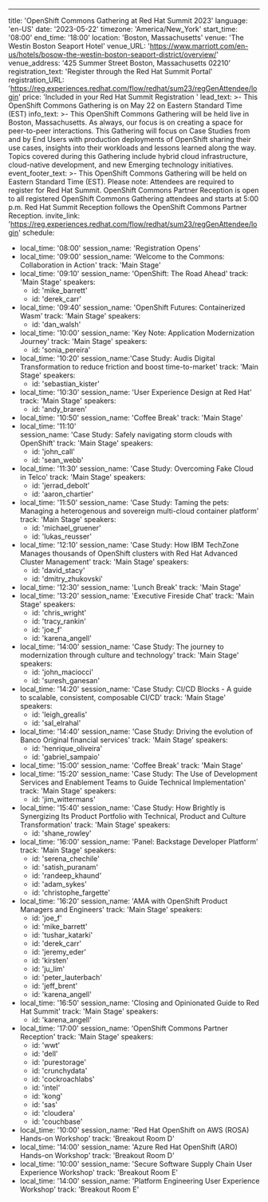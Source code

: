 ---
title: 'OpenShift Commons Gathering at Red Hat Summit 2023'
language: 'en-US'
date: '2023-05-22'
timezone: 'America/New_York'
start_time: '08:00'
end_time: '18:00'
location: 'Boston, Massachusetts'
venue: 'The Westin Boston Seaport Hotel'
venue_URL: 'https://www.marriott.com/en-us/hotels/bosow-the-westin-boston-seaport-district/overview/'
venue_address: '425 Summer Street Boston, Massachusetts 02210'
registration_text: 'Register through the Red Hat Summit Portal'
registration_URL: 'https://reg.experiences.redhat.com/flow/redhat/sum23/regGenAttendee/login'
price: 'Included in your Red Hat Summit Registration '
lead_text: >-
  This OpenShift Commons Gathering is on May 22 on Eastern Standard Time (EST)
info_text: >-
  This OpenShift Commons Gathering will be held live in Boston, Massachusetts. As always, our focus is on creating a space for peer-to-peer interactions. This Gathering will focus on Case Studies from and by End Users with production deployments of OpenShift sharing their use cases, insights into their workloads and lessons learned along the way. Topics covered during this Gathering include hybrid cloud infrastructure, cloud-native development, and new Emerging technology initiatives.
event_footer_text: >-
  This OpenShift Commons Gathering will be held on Eastern Standard Time (EST). Please note: Attendees are required to register for Red Hat Summit. OpenShift Commons Partner Reception is open to all registered OpenShift Commons Gathering attendees and starts at 5:00 p.m. Red Hat Summit Reception follows the OpenShift Commons Partner Reception.
invite_link: 'https://reg.experiences.redhat.com/flow/redhat/sum23/regGenAttendee/login'
schedule:
  - local_time: '08:00'
    session_name: 'Registration Opens'
  - local_time: '09:00'
    session_name: 'Welcome to the Commons: Collaboration in Action'
    track: 'Main Stage'
  - local_time: '09:10'
    session_name: 'OpenShift: The Road Ahead'
    track: 'Main Stage'
    speakers:
      - id: 'mike_barrett'
      - id: 'derek_carr'
  - local_time: '09:40'
    session_name: 'OpenShift Futures: Containerized Wasm'
    track: 'Main Stage'
    speakers:
      - id: 'dan_walsh'
  - local_time: '10:00'
    session_name: 'Key Note: Application Modernization Journey'
    track: 'Main Stage'
    speakers:
      - id: 'sonia_pereira'
  - local_time: '10:20'
    session_name:'Case Study: Audis Digital Transformation to reduce friction and boost time-to-market'
    track: 'Main Stage'
    speakers:
      - id: 'sebastian_kister'
  - local_time: '10:30'
    session_name: 'User Experience Design at Red Hat'
    track: 'Main Stage'
    speakers:
      - id: 'andy_braren'
  - local_time: '10:50'
    session_name: 'Coffee Break'
    track: 'Main Stage'  
  - local_time: '11:10'  
    session_name: 'Case Study: Safely navigating storm clouds with OpenShift'
    track: 'Main Stage'
    speakers:
      - id: 'john_call'
      - id: 'sean_webb'
  - local_time: '11:30'
    session_name: 'Case Study: Overcoming Fake Cloud in Telco'
    track: 'Main Stage'
    speakers:
      - id: 'jerrad_debolt'
      - id: 'aaron_chartier'
  - local_time: '11:50'
    session_name: 'Case Study: Taming the pets: Managing a heterogenous and sovereign multi-cloud container platform'
    track: 'Main Stage'
    speakers:
      - id: 'michael_gruener'
      - id: 'lukas_reusser'
  - local_time: '12:10'
    session_name: 'Case Study: How IBM TechZone Manages thousands of OpenShift clusters with Red Hat Advanced Cluster Management'
    track: 'Main Stage'
    speakers:
      - id: 'david_stacy'
      - id: 'dmitry_zhukovski'
  - local_time: '12:30'
    session_name: 'Lunch Break'
    track: 'Main Stage'
  - local_time: '13:20'
    session_name: 'Executive Fireside Chat'
    track: 'Main Stage'
    speakers:
      - id: 'chris_wright'
      - id: 'tracy_rankin'
      - id: 'joe_f'
      - id: 'karena_angell'
  - local_time: '14:00'
    session_name: 'Case Study: The journey to modernization through culture and technology'
    track: 'Main Stage'
    speakers:
      - id: 'john_maciocci'
      - id: 'suresh_ganesan'
  - local_time: '14:20'
    session_name: 'Case Study: CI/CD Blocks - A guide to scalable, consistent, composable CI/CD'
    track: 'Main Stage'
    speakers:
      - id: 'leigh_grealis'
      - id: 'sal_elrahal'
  - local_time: '14:40'
    session_name: 'Case Study: Driving the evolution of Banco Original financial services'
    track: 'Main Stage'
    speakers:
      - id: 'henrique_oliveira'
      - id: 'gabriel_sampaio'
  - local_time: '15:00'
    session_name: 'Coffee Break'
    track: 'Main Stage'
  - local_time: '15:20'
    session_name: 'Case Study: The Use of Development Services and Enablement Teams to Guide Technical Implementation'
    track: 'Main Stage'
    speakers:
      - id: 'jim_wittermans'
  - local_time: '15:40'
    session_name: 'Case Study: How Brightly is Synergizing Its Product Portfolio with Technical, Product and Culture Transformation'
    track: 'Main Stage'
    speakers:
      - id: 'shane_rowley'
  - local_time: '16:00'
    session_name: 'Panel: Backstage Developer Platform'
    track: 'Main Stage'
    speakers:
      - id: 'serena_chechile'
      - id: 'satish_puranam'
      - id: 'randeep_khaund'
      - id: 'adam_sykes'
      - id: 'christophe_fargette'
  - local_time: '16:20'
    session_name: 'AMA with OpenShift Product Managers and Engineers'
    track: 'Main Stage'
    speakers: 
      - id: 'joe_f'
      - id: 'mike_barrett'
      - id: 'tushar_katarki'
      - id: 'derek_carr'
      - id: 'jeremy_eder'
      - id: 'kirsten'
      - id: 'ju_lim'
      - id: 'peter_lauterbach'
      - id: 'jeff_brent'
      - id: 'karena_angell'
  - local_time: '16:50'
    session_name: 'Closing and Opinionated Guide to Red Hat Summit'
    track: 'Main Stage'
    speakers:
      - id: 'karena_angell'
  - local_time: '17:00'
    session_name: 'OpenShift Commons Partner Reception'
    track: 'Main Stage'
    speakers:
      - id: 'wwt'
      - id: 'dell'
      - id: 'purestorage'
      - id: 'crunchydata'
      - id: 'cockroachlabs'
      - id: 'intel'
      - id: 'kong'
      - id: 'sas'
      - id: 'cloudera'
      - id: 'couchbase'
  - local_time: '10:00'
    session_name: 'Red Hat OpenShift on AWS (ROSA) Hands-on Workshop'
    track: 'Breakout Room D'
  - local_time: '14:00'
    session_name: 'Azure Red Hat OpenShift (ARO) Hands-on Workshop'
    track: 'Breakout Room D'
  - local_time: '10:00'
    session_name: 'Secure Software Supply Chain User Experience Workshop'
    track: 'Breakout Room E'
  - local_time: '14:00'
    session_name: 'Platform Engineering User Experience Workshop'
    track: 'Breakout Room E'
